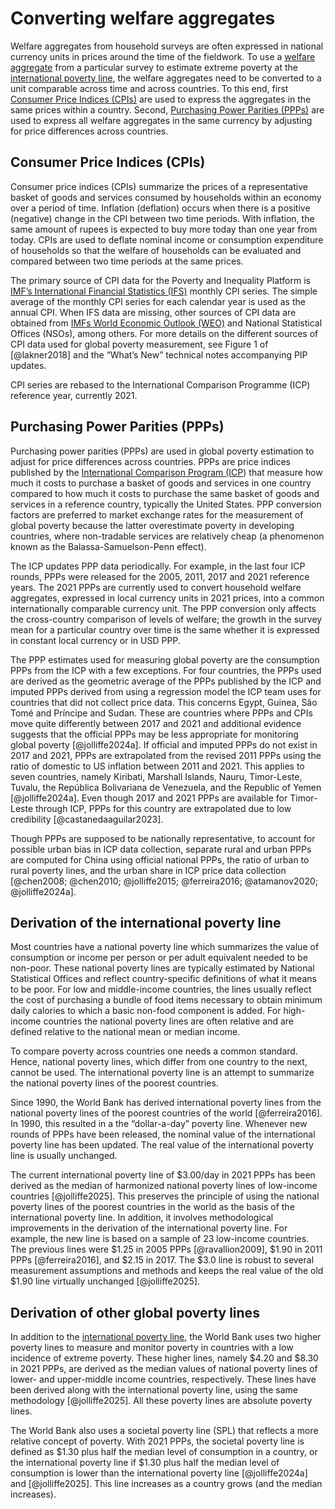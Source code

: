 # Converting welfare aggregates {#convert}

Welfare aggregates from household surveys are often expressed in national currency units in prices around the time of the fieldwork. To use a [welfare aggregate](#welfareaggregate) from a particular survey to estimate extreme poverty at the [international poverty line](#IPL), the welfare aggregates need to be converted to a unit comparable across time and across countries. To this end, first [Consumer Price Indices (CPIs)](#CPIs) are used to express the aggregates in the same prices within a country. Second, [Purchasing Power Parities (PPPs)](#PPPs) are used to express all welfare aggregates in the same currency by adjusting for price differences across countries.

## Consumer Price Indices (CPIs) {#CPIs}

Consumer price indices (CPIs) summarize the prices of a representative basket of goods and services consumed by households within an economy over a period of time. Inflation (deflation) occurs when there is a positive (negative) change in the CPI between two time periods. With inflation, the same amount of rupees is expected to buy more today than one year from today. CPIs are used to deflate nominal income or consumption expenditure of households so that the welfare of households can be evaluated and compared between two time periods at the same prices.

The primary source of CPI data for the Poverty and Inequality Platform is [IMF's International Financial Statistics (IFS)](https://data.imf.org/?sk=4c514d48-b6ba-49ed-8ab9-52b0c1a0179b) monthly CPI series. The simple average of the monthly CPI series for each calendar year is used as the annual CPI. When IFS data are missing, other sources of CPI data are obtained from [IMFs World Economic Outlook (WEO)](https://www.imf.org/en/Publications/SPROLLs/world-economic-outlook-databases#sort=%40imfdate%20descending) and National Statistical Offices (NSOs), among others. For more details on the different sources of CPI data used for global poverty measurement, see Figure 1 of [@lakner2018] and the "What's New" technical notes accompanying PIP updates.

CPI series are rebased to the International Comparison Programme (ICP) reference year, currently 2021.

## Purchasing Power Parities (PPPs) {#PPPs}

Purchasing power parities (PPPs) are used in global poverty estimation to adjust for price differences across countries. PPPs are price indices published by the [International Comparison Program (ICP](https://www.worldbank.org/en/programs/icp)) that measure how much it costs to purchase a basket of goods and services in one country compared to how much it costs to purchase the same basket of goods and services in a reference country, typically the United States. PPP conversion factors are preferred to market exchange rates for the measurement of global poverty because the latter overestimate poverty in developing countries, where non-tradable services are relatively cheap (a phenomenon known as the Balassa-Samuelson-Penn effect).

The ICP updates PPP data periodically. For example, in the last four ICP rounds, PPPs were released for the 2005, 2011, 2017 and 2021 reference years. The 2021 PPPs are currently used to convert household welfare aggregates, expressed in local currency units in 2021 prices, into a common internationally comparable currency unit. The PPP conversion only affects the cross-country comparison of levels of welfare; the growth in the survey mean for a particular country over time is the same whether it is expressed in constant local currency or in USD PPP.

The PPP estimates used for measuring global poverty are the consumption PPPs from the ICP with a few exceptions. For four countries, the PPPs used are derived as the geometric average of the PPPs published by the ICP and imputed PPPs derived from using a regression model the ICP team uses for countries that did not collect price data. This concerns Egypt, Guinea, São Tomé and Príncipe and Sudan. These are countries where PPPs and CPIs move quite differently between 2017 and 2021 and additional evidence suggests that the official PPPs may be less appropriate for monitoring global poverty [@jolliffe2024a]. If official and imputed PPPs do not exist in 2017 and 2021, PPPs are extrapolated from the revised 2011 PPPs using the ratio of domestic to US inflation between 2011 and 2021. This applies to seven countries, namely Kiribati, Marshall Islands, Nauru, Timor-Leste, Tuvalu, the República Bolivariana de Venezuela, and the Republic of Yemen [@jolliffe2024a]. Even though 2017 and 2021 PPPs are available for Timor-Leste through ICP, PPPs for this country are extrapolated due to low credibility [@castanedaaguilar2023].

Though PPPs are supposed to be nationally representative, to account for possible urban bias in ICP data collection, separate rural and urban PPPs are computed for China using official national PPPs, the ratio of urban to rural poverty lines, and the urban share in ICP price data collection [@chen2008; @chen2010; @jolliffe2015; @ferreira2016; @atamanov2020; @jolliffe2024a].

## Derivation of the international poverty line {#IPL}

Most countries have a national poverty line which summarizes the value of consumption or income per person or per adult equivalent needed to be non-poor. These national poverty lines are typically estimated by National Statistical Offices and reflect country-specific definitions of what it means to be poor. For low and middle-income countries, the lines usually reflect the cost of purchasing a bundle of food items necessary to obtain minimum daily calories to which a basic non-food component is added. For high-income countries the national poverty lines are often relative and are defined relative to the national mean or median income.

To compare poverty across countries one needs a common standard. Hence, national poverty lines, which differ from one country to the next, cannot be used. The international poverty line is an attempt to summarize the national poverty lines of the poorest countries.

Since 1990, the World Bank has derived international poverty lines from the national poverty lines of the poorest countries of the world [@ferreira2016]. In 1990, this resulted in a the "dollar-a-day" poverty line. Whenever new rounds of PPPs have been released, the nominal value of the international poverty line has been updated. The real value of the international poverty line is usually unchanged.

The current international poverty line of \$3.00/day in 2021 PPPs has been derived as the median of harmonized national poverty lines of low-income countries [@jolliffe2025]. This preserves the principle of using the national poverty lines of the poorest countries in the world as the basis of the international poverty line. In addition, it involves methodological improvements in the derivation of the international poverty line. For example, the new line is based on a sample of 23 low-income countries. The previous lines were \$1.25 in 2005 PPPs [@ravallion2009], \$1.90 in 2011 PPPs [\@ferreira2016], and \$2.15 in 2017. The \$3.0 line is robust to several measurement assumptions and methods and keeps the real value of the old \$1.90 line virtually unchanged [@jolliffe2025].

## Derivation of other global poverty lines

In addition to the [international poverty line](#IPL), the World Bank uses two higher poverty lines to measure and monitor poverty in countries with a low incidence of extreme poverty. These higher lines, namely \$4.20 and \$8.30 in 2021 PPPs, are derived as the median values of national poverty lines of lower- and upper-middle income countries, respectively. These lines have been derived along with the international poverty line, using the same methodology [@jolliffe2025]. All these poverty lines are absolute poverty lines.

The World Bank also uses a societal poverty line (SPL) that reflects a more relative concept of poverty. With 2021 PPPs, the societal poverty line is defined as \$1.30 plus half the median level of consumption in a country, or the international poverty line if \$1.30 plus half the median level of consumption is lower than the international poverty line [@jolliffe2024a] and [@jolliffe2025]. This line increases as a country grows (and the median increases).
